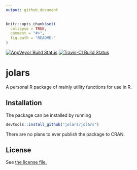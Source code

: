 ```yaml
---
output: github_document
---
```


<!-- README.md is generated from README.Rmd. Please edit that file -->

```r
knitr::opts_chunk$set(
  collapse = TRUE,
  comment = "#>",
  fig.path = "README-"
)
```

[![AppVeyor Build Status](https://ci.appveyor.com/api/projects/status/github/jolars/jolars?branch=master&svg=true)](https://ci.appveyor.com/project/jolars/jolars)
[![Travis-CI Build Status](https://travis-ci.org/jolars/jolars.svg?branch=master)](https://travis-ci.org/jolars/jolars)

# jolars

A personal R package of mainly utility functions for use in R.

## Installation

The package can be installed by running

```r
devtools::install_github("jolars/jolars")
```

There are no plans to ever publish the package to CRAN.

## License

See [the license file.](LICENSE.MD)

